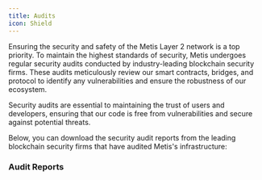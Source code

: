 ```yaml
---
title: Audits
icon: Shield
---
```



Ensuring the security and safety of the Metis Layer 2 network is a top priority. To maintain the highest standards of security, Metis undergoes regular security audits conducted by industry-leading blockchain security firms. These audits meticulously review our smart contracts, bridges, and protocol to identify any vulnerabilities and ensure the robustness of our ecosystem.

Security audits are essential to maintaining the trust of users and developers, ensuring that our code is free from vulnerabilities and secure against potential threats.

Below, you can download the security audit reports from the leading blockchain security firms that have audited Metis's infrastructure:

### Audit Reports

<Cards>
  <Card
    title="SlowMist Report"
    description="Smart contract security audit by SlowMist."
    href="https://drive.google.com/file/d/1d6tjopE25mN50ByLacX8IpoIuWSGKwQ8/view"
    external
  />
  <Card
    title="Armors Lab Report"
    description="A review of Metis's smart contract security by Armors Lab."
    href="https://drive.google.com/file/d/1yv_PBW-hanMoB50gan4zB2QKsEKNxyOO/view"
    external
  />
  <Card
    title="Hacken Report"
    description="Comprehensive audit of the core Metis platform."
    href="https://drive.google.com/file/d/1AHDVzVUcRh8ghmfLR8qRfaHpgML7v9vW/view"
    external
  />
  <Card
    title="Hacken (Metis Bridge) Report"
    description="Detailed security analysis of the Metis Bridge functionality."
    href="https://files.gitbook.com/v0/b/gitbook-x-prod.appspot.com/o/spaces%2FMkexAWdCekeDPPCMOdGs%2Fuploads%2F9VWYLfEEmUHQSTuVyMnV%2FMetisDAO%20Foundation_08092022_SCAudit_Report%20(2).pdf?alt=media&token=96105355-cb31-41e2-b51d-0e167e96885d"
    external
  />
</Cards>
